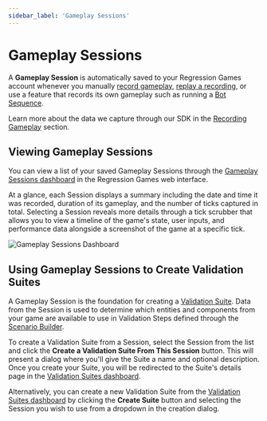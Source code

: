 ```yaml
---
sidebar_label: 'Gameplay Sessions'
---
```


# Gameplay Sessions

A **Gameplay Session** is automatically saved to your Regression Games account whenever you
manually [record gameplay](recording-gameplay),
[replay a recording](recording-gameplay#replaying-recordings), or use a feature that records its
own gameplay such as running a [Bot Sequence](bot-sequences/getting-started-with-bot-sequences-and-segments).

Learn more about the data we capture through our SDK in the
[Recording Gameplay](recording-gameplay#recorded-data-formats) section.

## Viewing Gameplay Sessions

You can view a list of your saved Gameplay Sessions through the
[Gameplay Sessions dashboard](https://play.regression.gg/sessions) in the Regression Games web interface.

At a glance, each Session displays a summary including the date and time it was recorded,
duration of its gameplay, and the number of ticks captured in total.
Selecting a Session reveals more details through a tick scrubber that allows you to view
a timeline of the game's state, user inputs, and performance data alongside a screenshot of the game
at a specific tick.

![Gameplay Sessions Dashboard](img/gameplay-sessions/gameplay-sessions-dashboard.png)

## Using Gameplay Sessions to Create Validation Suites

A Gameplay Session is the foundation for creating a [Validation Suite](validation-suites).
Data from the Session is used to determine which entities and components from your game are available to
use in Validation Steps defined through the [Scenario Builder](validation-suites#validation-scenarios).

To create a Validation Suite from a Session, select the Session from the list and click the
**Create a Validation Suite From This Session** button.
This will present a dialog where you'll give the Suite a name and optional description.
Once you create your Suite, you will be redirected to the Suite's details page in the
[Validation Suites dashboard](https://play.regression.gg/validations).

Alternatively, you can create a new Validation Suite from the [Validation Suites dashboard](https://play.regression.gg/validations)
by clicking the **Create Suite** button and selecting the Session you wish to use from a dropdown in the creation dialog.
